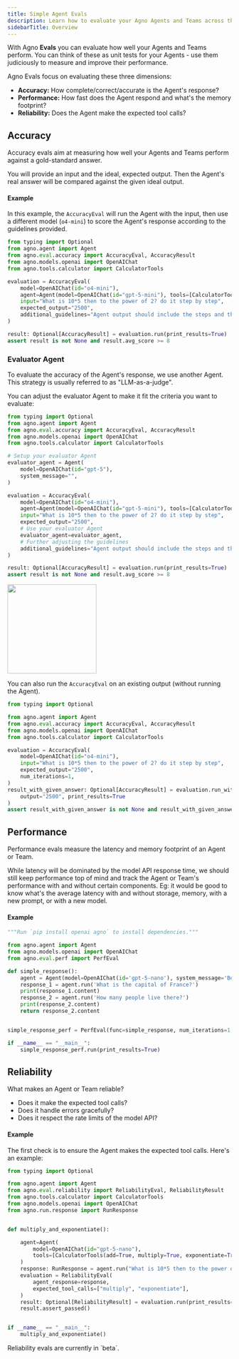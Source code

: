 ```yaml
---
title: Simple Agent Evals
description: Learn how to evaluate your Agno Agents and Teams across three key dimensions - accuracy (using LLM-as-a-judge), performance (runtime and memory), and reliability (tool calls).
sidebarTitle: Overview
---
```


With Agno **Evals** you can evaluate how well your Agents and Teams perform. You can think of these as unit tests for your Agents - use them judiciously to measure and improve their performance.

Agno Evals focus on evaluating these three dimensions:

- **Accuracy:** How complete/correct/accurate is the Agent's response?
- **Performance:** How fast does the Agent respond and what's the memory footprint?
- **Reliability:** Does the Agent make the expected tool calls?

## Accuracy

Accuracy evals aim at measuring how well your Agents and Teams perform against a gold-standard answer.

You will provide an input and the ideal, expected output. Then the Agent's real answer will be compared against the given ideal output.

#### Example

In this example, the `AccuracyEval` will run the Agent with the input, then use a different model (`o4-mini`) to score the Agent's response according to the guidelines provided.

```python calculate_accuracy.py
from typing import Optional
from agno.agent import Agent
from agno.eval.accuracy import AccuracyEval, AccuracyResult
from agno.models.openai import OpenAIChat
from agno.tools.calculator import CalculatorTools

evaluation = AccuracyEval(
    model=OpenAIChat(id="o4-mini"),
    agent=Agent(model=OpenAIChat(id="gpt-5-mini"), tools=[CalculatorTools(enable_all=True)]),
    input="What is 10*5 then to the power of 2? do it step by step",
    expected_output="2500",
    additional_guidelines="Agent output should include the steps and the final answer.",
)

result: Optional[AccuracyResult] = evaluation.run(print_results=True)
assert result is not None and result.avg_score >= 8
```

### Evaluator Agent

To evaluate the accuracy of the Agent's response, we use another Agent. This strategy is usually referred to as "LLM-as-a-judge".

You can adjust the evaluator Agent to make it fit the criteria you want to evaluate:

```python
from typing import Optional
from agno.agent import Agent
from agno.eval.accuracy import AccuracyEval, AccuracyResult
from agno.models.openai import OpenAIChat
from agno.tools.calculator import CalculatorTools

# Setup your evaluator Agent
evaluator_agent = Agent(
    model=OpenAIChat(id="gpt-5"),
    system_message="",
)

evaluation = AccuracyEval(
    model=OpenAIChat(id="o4-mini"),
    agent=Agent(model=OpenAIChat(id="gpt-5-mini"), tools=[CalculatorTools(enable_all=True)]),
    input="What is 10*5 then to the power of 2? do it step by step",
    expected_output="2500",
    # Use your evaluator Agent
    evaluator_agent=evaluator_agent,
    # Further adjusting the guidelines
    additional_guidelines="Agent output should include the steps and the final answer.",
)

result: Optional[AccuracyResult] = evaluation.run(print_results=True)
assert result is not None and result.avg_score >= 8
```

<Frame>
  <img
    height="200"
    src="/images/accuracy-eval-result.png"
    style={{ borderRadius: '8px' }}
  />
</Frame>

You can also run the `AccuracyEval` on an existing output (without running the Agent).

```python accuracy_eval_with_output.py
from typing import Optional

from agno.agent import Agent
from agno.eval.accuracy import AccuracyEval, AccuracyResult
from agno.models.openai import OpenAIChat
from agno.tools.calculator import CalculatorTools

evaluation = AccuracyEval(
    model=OpenAIChat(id="o4-mini"),
    input="What is 10*5 then to the power of 2? do it step by step",
    expected_output="2500",
    num_iterations=1,
)
result_with_given_answer: Optional[AccuracyResult] = evaluation.run_with_output(
    output="2500", print_results=True
)
assert result_with_given_answer is not None and result_with_given_answer.avg_score >= 8
```

## Performance

Performance evals measure the latency and memory footprint of an Agent or Team.

<Note>
While latency will be dominated by the model API response time, we should still keep performance top of mind and track the Agent or Team's performance with and without certain components. Eg: it would be good to know what's the average latency with and without storage, memory, with a new prompt, or with a new model.
</Note>

#### Example

```python storage_performance.py
"""Run `pip install openai agno` to install dependencies."""

from agno.agent import Agent
from agno.models.openai import OpenAIChat
from agno.eval.perf import PerfEval

def simple_response():
    agent = Agent(model=OpenAIChat(id='gpt-5-nano'), system_message='Be concise, reply with one sentence.', add_history_to_messages=True)
    response_1 = agent.run('What is the capital of France?')
    print(response_1.content)
    response_2 = agent.run('How many people live there?')
    print(response_2.content)
    return response_2.content


simple_response_perf = PerfEval(func=simple_response, num_iterations=1, warmup_runs=0)

if __name__ == "__main__":
    simple_response_perf.run(print_results=True)
```

## Reliability

What makes an Agent or Team reliable?

- Does it make the expected tool calls?
- Does it handle errors gracefully?
- Does it respect the rate limits of the model API?

#### Example

The first check is to ensure the Agent makes the expected tool calls. Here's an example:

```python reliability.py
from typing import Optional

from agno.agent import Agent
from agno.eval.reliability import ReliabilityEval, ReliabilityResult
from agno.tools.calculator import CalculatorTools
from agno.models.openai import OpenAIChat
from agno.run.response import RunResponse


def multiply_and_exponentiate():

    agent=Agent(
        model=OpenAIChat(id="gpt-5-nano"),
        tools=[CalculatorTools(add=True, multiply=True, exponentiate=True)],
    )
    response: RunResponse = agent.run("What is 10*5 then to the power of 2? do it step by step")
    evaluation = ReliabilityEval(
        agent_response=response,
        expected_tool_calls=["multiply", "exponentiate"],
    )
    result: Optional[ReliabilityResult] = evaluation.run(print_results=True)
    result.assert_passed()


if __name__ == "__main__":
    multiply_and_exponentiate()
```

<Note>
Reliability evals are currently in `beta`.
</Note>
